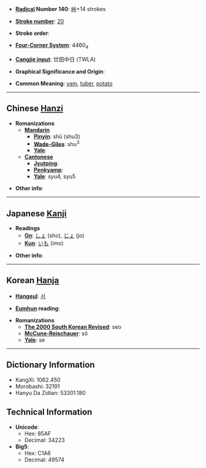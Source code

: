 * '''[[Wiktionary:Chinese radical index| Radical]] Number 140''': [[Wiktionary:Chinese radical index 艸|艸]]+14 strokes

* '''[[Wiktionary:Chinese total strokes index|Stroke number]]''': [[Wiktionary:Chinese total strokes index 20|20]]

* '''Stroke order''': 

* '''[[Wiktionary:Chinese four corner index|Four-Corner System]]''': 4460<sub>4</sub>

* '''[[Wiktionary:Chinese Cangjie index|Cangjie input]]''': 廿田中日 (TWLA)

* '''Graphical Significance and Origin''': 

* '''Common Meaning''': [[yam]], [[tuber]], [[potato]]

----

== Chinese [[Hanzi]] ==

* '''Romanizations'''
** '''[[Mandarin]]'''
*** '''[[Pinyin]]''': shǔ (shu3)
*** '''[[Wade-Giles]]''': shu<sup>3</sup>
*** '''[[Yale]]''': 
** '''[[Cantonese]]'''
*** '''[[Jyutping]]''':
*** '''[[Penkyamp]]''': 
*** '''[[Yale]]''': syu4, syu5

* '''Other info''': 

----

== Japanese [[Kanji]] ==

* '''Readings'''
** '''[[On]]''': [[しょ]] (sho), [[じょ]] (jo)
** '''[[Kun]]''': [[いも]] (imo)

* '''Other info''':  

----

== Korean [[Hanja]] ==

* '''[[Hangeul]]''': [[서]]

* '''[[Eumhun]] reading''': 

* '''Romanizations'''
** '''[[The 2000 South Korean Revised Romanization|The 2000 South Korean Revised]]''': seo
** '''[[McCune-Reischauer]]''': sŏ
** '''[[Yale]]''': se

----

== Dictionary Information ==

* KangXi: 1062.450
* Morobashi: 32191
* Hanyu Da Zidian: 53301.180

== Technical Information ==

* '''Unicode''':
** Hex: 85AF
** Decimal: 34223
* '''Big5''':
** Hex: C1A6
** Decimal: 49574